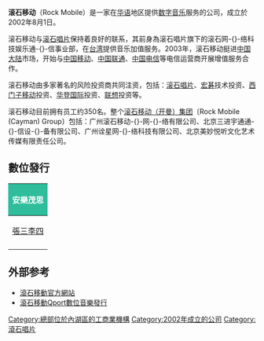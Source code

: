 {{NoteTA|G1=IT}}
{{Unreferenced |time=2010-05-21T07:22:01+00:00 }}
'''滚石移动'''（Rock Mobile）是一家在[[华语|华语]]地区提供[[数字音乐|数字音乐]]服务的公司，成立於2002年8月1日。

滚石移动与[[滚石唱片|滚石唱片]]保持着良好的联系，其前身為滚石唱片旗下的滚石网-{}-络科技娱乐通-{}-信事业部，在[[台湾|台湾]]提供音乐加值服务。2003年，滚石移动挺进[[中国大陆|中国大陆]]市场，开始与[[中国移动|中国移动]]、[[中国联通|中国联通]]、[[中国电信|中国电信]]等电信运营商开展增值服务合作。

滚石移动由多家著名的风险投资商共同注资，包括：[[滚石唱片|滚石唱片]]、[[宏碁|宏碁]]技术投资、[[西门子移动|西门子移动]]投资、[[华登国际|华登国际]]投资、[[联想|联想]]投资等。

滚石移动目前拥有员工约350名。整个[[滚石移动（开曼）集团|滚石移动（开曼）集团]]〔Rock Mobile (Cayman) Group〕包括：广州滚石移动-{}-网-{}-络有限公司、北京三进宇通通-{}-信设-{}-备有限公司、广州诠星网-{}-络科技有限公司、北京美妙悦听文化艺术传媒有限责任公司。

== 數位發行 ==
{| class="wikitable" cellpadding="1" style="text-align:center"
|-
! style="background:#2fbd9c; color:white" colspan="4" | 安樂茂思
|-
|<center>[[張三李四|張三李四]]||<center>[[曹雅雯|曹雅雯]]
|-
|}
{{main|原音兄弟#旗下歌手}}

== 外部参考 ==
* [https://www.rockmobile.com/ 滾石移動官方網站] {{Wayback|url=https://www.rockmobile.com/ |date=20201204132150 }}
* [https://www.qport.com.tw/spec 滾石移動Qport數位音樂發行] {{Wayback|url=https://www.qport.com.tw/spec |date=20210122231242 }}

[[Category:總部位於內湖區的工商業機構|Category:總部位於內湖區的工商業機構]]
[[Category:2002年成立的公司|Category:2002年成立的公司]]
[[Category:滾石唱片|Category:滾石唱片]]